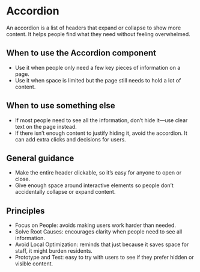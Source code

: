 

<Meta title="Using the Design System/Accordion" />

# Accordion
An accordion is a list of headers that expand or collapse to show more content. It helps people find what they need without feeling overwhelmed. 

<Canvas of={AccordionStories.Default} />

## When to use the Accordion component 
- Use it when people only need a few key pieces of information on a page. 
- Use it when space is limited but the page still needs to hold a lot of content. 

## When to use something else 
- If most people need to see all the information, don’t hide it—use clear text on the page instead. 
- If there isn’t enough content to justify hiding it, avoid the accordion. It can add extra clicks and decisions for users. 

## General guidance 
- Make the entire header clickable, so it’s easy for anyone to open or close. 
- Give enough space around interactive elements so people don’t accidentally collapse or expand content. 

## Principles 
- Focus on People: avoids making users work harder than needed. 
- Solve Root Causes: encourages clarity when people need to see all information. 
- Avoid Local Optimization: reminds that just because it saves space for staff, it might burden residents. 
- Prototype and Test: easy to try with users to see if they prefer hidden or visible content. 